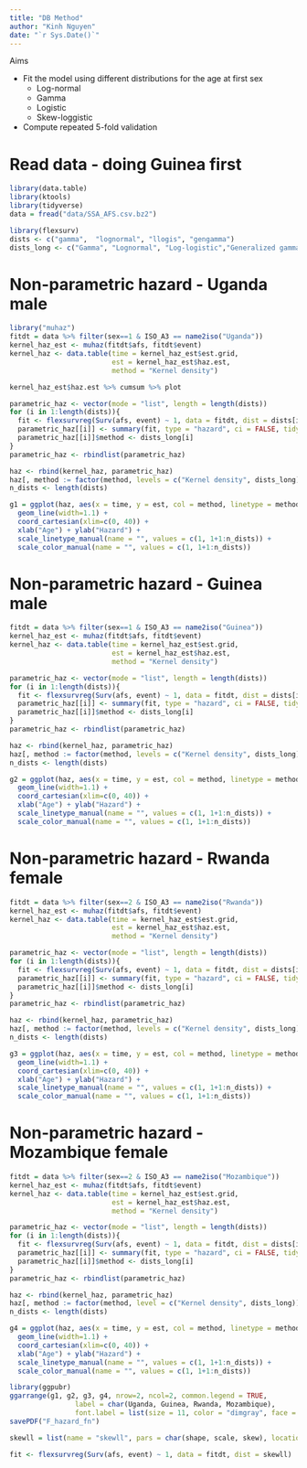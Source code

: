 ```yaml
---
title: "DB Method"
author: "Kinh Nguyen"
date: "`r Sys.Date()`"
---
```


Aims

- Fit the model using different distributions for the age at first sex
    + Log-normal
    + Gamma
    + Logistic
    + Skew-loggistic
- Compute repeated 5-fold validation


# Read data -  doing Guinea first

```r
library(data.table)
library(ktools)
library(tidyverse)
data = fread("data/SSA_AFS.csv.bz2")

library(flexsurv)
dists <- c("gamma",  "lognormal", "llogis", "gengamma")
dists_long <- c("Gamma", "Lognormal", "Log-logistic","Generalized gamma")
```

# Non-parametric hazard - Uganda male

```r
library("muhaz")
fitdt = data %>% filter(sex==1 & ISO_A3 == name2iso("Uganda"))
kernel_haz_est <- muhaz(fitdt$afs, fitdt$event)
kernel_haz <- data.table(time = kernel_haz_est$est.grid,
                         est = kernel_haz_est$haz.est,
                         method = "Kernel density")

kernel_haz_est$haz.est %>% cumsum %>% plot

parametric_haz <- vector(mode = "list", length = length(dists))
for (i in 1:length(dists)){
  fit <- flexsurvreg(Surv(afs, event) ~ 1, data = fitdt, dist = dists[i]) 
  parametric_haz[[i]] <- summary(fit, type = "hazard", ci = FALSE, tidy = TRUE)
  parametric_haz[[i]]$method <- dists_long[i]
}
parametric_haz <- rbindlist(parametric_haz)

haz <- rbind(kernel_haz, parametric_haz)
haz[, method := factor(method, levels = c("Kernel density", dists_long))]
n_dists <- length(dists) 

g1 = ggplot(haz, aes(x = time, y = est, col = method, linetype = method)) +
  geom_line(width=1.1) +
  coord_cartesian(xlim=c(0, 40)) +
  xlab("Age") + ylab("Hazard") + 
  scale_linetype_manual(name = "", values = c(1, 1+1:n_dists)) +
  scale_color_manual(name = "", values = c(1, 1+1:n_dists))
```

# Non-parametric hazard - Guinea male

```r
fitdt = data %>% filter(sex==1 & ISO_A3 == name2iso("Guinea"))
kernel_haz_est <- muhaz(fitdt$afs, fitdt$event)
kernel_haz <- data.table(time = kernel_haz_est$est.grid,
                         est = kernel_haz_est$haz.est,
                         method = "Kernel density")

parametric_haz <- vector(mode = "list", length = length(dists))
for (i in 1:length(dists)){
  fit <- flexsurvreg(Surv(afs, event) ~ 1, data = fitdt, dist = dists[i]) 
  parametric_haz[[i]] <- summary(fit, type = "hazard", ci = FALSE, tidy = TRUE)
  parametric_haz[[i]]$method <- dists_long[i]
}
parametric_haz <- rbindlist(parametric_haz)

haz <- rbind(kernel_haz, parametric_haz)
haz[, method := factor(method, levels = c("Kernel density", dists_long))]
n_dists <- length(dists) 

g2 = ggplot(haz, aes(x = time, y = est, col = method, linetype = method)) +
  geom_line(width=1.1) +
  coord_cartesian(xlim=c(0, 40)) +
  xlab("Age") + ylab("Hazard") + 
  scale_linetype_manual(name = "", values = c(1, 1+1:n_dists)) +
  scale_color_manual(name = "", values = c(1, 1+1:n_dists))
```

# Non-parametric hazard - Rwanda female

```r
fitdt = data %>% filter(sex==2 & ISO_A3 == name2iso("Rwanda"))
kernel_haz_est <- muhaz(fitdt$afs, fitdt$event)
kernel_haz <- data.table(time = kernel_haz_est$est.grid,
                         est = kernel_haz_est$haz.est,
                         method = "Kernel density")

parametric_haz <- vector(mode = "list", length = length(dists))
for (i in 1:length(dists)){
  fit <- flexsurvreg(Surv(afs, event) ~ 1, data = fitdt, dist = dists[i]) 
  parametric_haz[[i]] <- summary(fit, type = "hazard", ci = FALSE, tidy = TRUE)
  parametric_haz[[i]]$method <- dists_long[i]
}
parametric_haz <- rbindlist(parametric_haz)

haz <- rbind(kernel_haz, parametric_haz)
haz[, method := factor(method, levels = c("Kernel density", dists_long))]
n_dists <- length(dists) 

g3 = ggplot(haz, aes(x = time, y = est, col = method, linetype = method)) +
  geom_line(width=1.1) +
  coord_cartesian(xlim=c(0, 40)) +
  xlab("Age") + ylab("Hazard") + 
  scale_linetype_manual(name = "", values = c(1, 1+1:n_dists)) +
  scale_color_manual(name = "", values = c(1, 1+1:n_dists))
```

# Non-parametric hazard - Mozambique female

```r
fitdt = data %>% filter(sex==2 & ISO_A3 == name2iso("Mozambique"))
kernel_haz_est <- muhaz(fitdt$afs, fitdt$event)
kernel_haz <- data.table(time = kernel_haz_est$est.grid,
                         est = kernel_haz_est$haz.est,
                         method = "Kernel density")

parametric_haz <- vector(mode = "list", length = length(dists))
for (i in 1:length(dists)){
  fit <- flexsurvreg(Surv(afs, event) ~ 1, data = fitdt, dist = dists[i]) 
  parametric_haz[[i]] <- summary(fit, type = "hazard", ci = FALSE, tidy = TRUE)
  parametric_haz[[i]]$method <- dists_long[i]
}
parametric_haz <- rbindlist(parametric_haz)

haz <- rbind(kernel_haz, parametric_haz)
haz[, method := factor(method, level = c("Kernel density", dists_long))]
n_dists <- length(dists) 

g4 = ggplot(haz, aes(x = time, y = est, col = method, linetype = method)) +
  geom_line(width=1.1) +
  coord_cartesian(xlim=c(0, 40)) +
  xlab("Age") + ylab("Hazard") + 
  scale_linetype_manual(name = "", values = c(1, 1+1:n_dists)) +
  scale_color_manual(name = "", values = c(1, 1+1:n_dists))

```

```r
library(ggpubr)
ggarrange(g1, g2, g3, g4, nrow=2, ncol=2, common.legend = TRUE,
				label = char(Uganda, Guinea, Rwanda, Mozambique), 
				font.label = list(size = 11, color = "dimgray", face = "plain")) 
savePDF("F_hazard_fn")
```

```r

skewll = list(name = "skewll", pars = char(shape, scale, skew), location="scale", transforms = c(identity, log, log))

fit <- flexsurvreg(Surv(afs, event) ~ 1, data = fitdt, dist = skewll)
```

